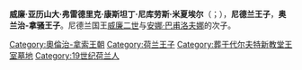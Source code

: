 {{expand|time=2015-02-16T14:52:53+00:00}}
{{unreferenced|time=2015-02-16T14:52:53+00:00}}
{{Infobox royalty
|name=亚历山大王子
|image=PrinsAlexanderderNederlanden1818.jpg
|title=尼德兰王子<br>奥兰治-拿骚王子
|birth_date={{Birth date|1818|8|2|df=y}}
|birth_place={{Flag|Netherlands}}
|death_date={{Death date and age|1848|2|20|1818|8|2|df=y}}
|death_place={{flag|Kingdom of Portugal}}[[丰沙尔|丰沙尔]]
|father=[[威廉二世_(尼德兰)|威廉二世]]
|mother=[[安娜·巴甫洛夫娜|安娜·巴甫洛夫娜]]
|house=奥兰治-拿骚王朝
}}

'''威廉·亚历山大·弗雷德里克·康斯坦丁·尼库劳斯·米夏埃尔'''（{{lang-nl|'''Willem Alexander Frederik Constantijn Nikolaas Michiel'''}}；{{bd|1818年|8月2日|1848年|2月20日}}），'''尼德兰王子'''，'''奥兰治-拿骚王子'''。尼德兰国王[[威廉二世_(尼德兰)|威廉二世]]与[[安娜·巴甫洛夫娜|安娜·巴甫洛夫娜]]的次子。

{{DEFAULTSORT: Alexander}}
[[Category:奧倫治-拿索王朝|Category:奧倫治-拿索王朝]]
[[Category:荷兰王子|Category:荷兰王子]]
[[Category:葬于代尔夫特新教堂王室墓地|Category:葬于代尔夫特新教堂王室墓地]]
[[Category:19世纪荷兰人|Category:19世纪荷兰人]]